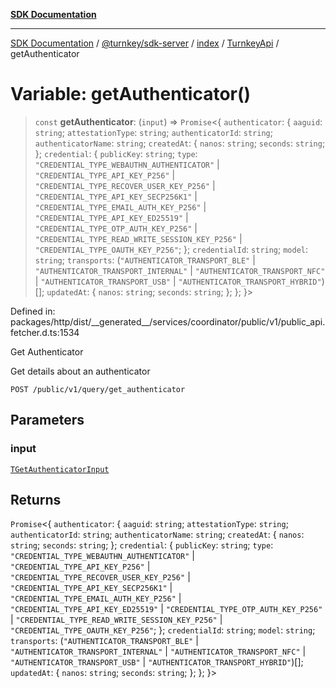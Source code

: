 [**SDK Documentation**](../../../../../../README.mdx)

***

[SDK Documentation](../../../../../../packages.mdx) / [@turnkey/sdk-server](../../../../README.mdx) / [index](../../../README.mdx) / [TurnkeyApi](../README.mdx) / getAuthenticator

# Variable: getAuthenticator()

> `const` **getAuthenticator**: (`input`) => `Promise`\<\{ `authenticator`: \{ `aaguid`: `string`; `attestationType`: `string`; `authenticatorId`: `string`; `authenticatorName`: `string`; `createdAt`: \{ `nanos`: `string`; `seconds`: `string`; \}; `credential`: \{ `publicKey`: `string`; `type`: `"CREDENTIAL_TYPE_WEBAUTHN_AUTHENTICATOR"` \| `"CREDENTIAL_TYPE_API_KEY_P256"` \| `"CREDENTIAL_TYPE_RECOVER_USER_KEY_P256"` \| `"CREDENTIAL_TYPE_API_KEY_SECP256K1"` \| `"CREDENTIAL_TYPE_EMAIL_AUTH_KEY_P256"` \| `"CREDENTIAL_TYPE_API_KEY_ED25519"` \| `"CREDENTIAL_TYPE_OTP_AUTH_KEY_P256"` \| `"CREDENTIAL_TYPE_READ_WRITE_SESSION_KEY_P256"` \| `"CREDENTIAL_TYPE_OAUTH_KEY_P256"`; \}; `credentialId`: `string`; `model`: `string`; `transports`: (`"AUTHENTICATOR_TRANSPORT_BLE"` \| `"AUTHENTICATOR_TRANSPORT_INTERNAL"` \| `"AUTHENTICATOR_TRANSPORT_NFC"` \| `"AUTHENTICATOR_TRANSPORT_USB"` \| `"AUTHENTICATOR_TRANSPORT_HYBRID"`)[]; `updatedAt`: \{ `nanos`: `string`; `seconds`: `string`; \}; \}; \}\>

Defined in: packages/http/dist/\_\_generated\_\_/services/coordinator/public/v1/public\_api.fetcher.d.ts:1534

Get Authenticator

Get details about an authenticator

`POST /public/v1/query/get_authenticator`

## Parameters

### input

[`TGetAuthenticatorInput`](../type-aliases/TGetAuthenticatorInput.mdx)

## Returns

`Promise`\<\{ `authenticator`: \{ `aaguid`: `string`; `attestationType`: `string`; `authenticatorId`: `string`; `authenticatorName`: `string`; `createdAt`: \{ `nanos`: `string`; `seconds`: `string`; \}; `credential`: \{ `publicKey`: `string`; `type`: `"CREDENTIAL_TYPE_WEBAUTHN_AUTHENTICATOR"` \| `"CREDENTIAL_TYPE_API_KEY_P256"` \| `"CREDENTIAL_TYPE_RECOVER_USER_KEY_P256"` \| `"CREDENTIAL_TYPE_API_KEY_SECP256K1"` \| `"CREDENTIAL_TYPE_EMAIL_AUTH_KEY_P256"` \| `"CREDENTIAL_TYPE_API_KEY_ED25519"` \| `"CREDENTIAL_TYPE_OTP_AUTH_KEY_P256"` \| `"CREDENTIAL_TYPE_READ_WRITE_SESSION_KEY_P256"` \| `"CREDENTIAL_TYPE_OAUTH_KEY_P256"`; \}; `credentialId`: `string`; `model`: `string`; `transports`: (`"AUTHENTICATOR_TRANSPORT_BLE"` \| `"AUTHENTICATOR_TRANSPORT_INTERNAL"` \| `"AUTHENTICATOR_TRANSPORT_NFC"` \| `"AUTHENTICATOR_TRANSPORT_USB"` \| `"AUTHENTICATOR_TRANSPORT_HYBRID"`)[]; `updatedAt`: \{ `nanos`: `string`; `seconds`: `string`; \}; \}; \}\>
